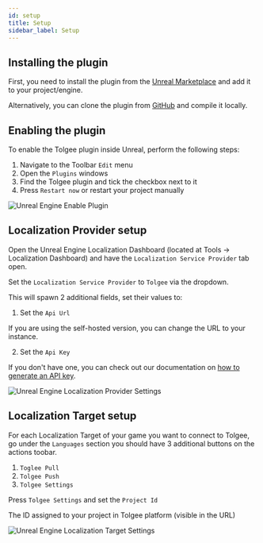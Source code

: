 ```yaml
---
id: setup
title: Setup
sidebar_label: Setup
---
```


## Installing the plugin

First, you need to install the plugin from the [Unreal Marketplace](https://www.unrealengine.com/marketplace/en-US/product/2757e202f8f3408bbf66f65d26223398) and add it to your project/engine.

Alternatively, you can clone the plugin from [GitHub](https://github.com/tolgee/tolgee-unreal) and compile it locally.

## Enabling the plugin

To enable the Tolgee plugin inside Unreal, perform the following steps:

1. Navigate to the Toolbar `Edit` menu
1. Open the `Plugins` windows
1. Find the Tolgee plugin and tick the checkbox next to it
1. Press `Restart now` or restart your project manually

![Unreal Engine Enable Plugin](/img/docs/platform/unreal-plugin/enable-plugin.png)

## Localization Provider setup

Open the Unreal Engine Localization Dashboard (located at Tools → Localization Dashboard) and have the `Localization Service Provider` tab open.

Set the `Localization Service Provider` to `Tolgee` via the dropdown.

This will spawn 2 additional fields, set their values to:

1. Set the `Api Url`

  If you are using the self-hosted version, you can change the URL to your instance.

2. Set the `Api Key`

  If you don't have one, you can check out our documentation on [how to generate an API key](/platform/account_settings/api_keys_and_pat_tokens#generation).
  
![Unreal Engine Localization Provider Settings](/img/docs/platform/unreal-plugin/localization-provider-settings.png)

## Localization Target setup

For each Localization Target of your game you want to connect to Tolgee, go under the `Languages` section you should have 3 additional buttons on the actions toobar.

1. `Toglee Pull`
2. `Tolgee Push`
3. `Tolgee Settings`

Press `Tolgee Settings` and set the `Project Id`

  The ID assigned to your project in Tolgee platform (visible in the URL)

![Unreal Engine Localization Target Settings](/img/docs/platform/unreal-plugin/localization-target-settings.png)